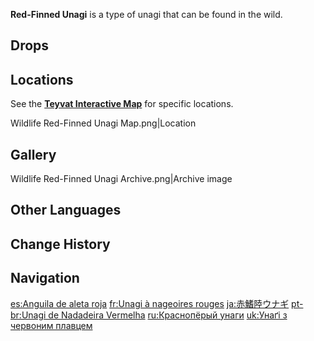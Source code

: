 {{About|the wildlife|the furnishing|Red-Finned Unagi (Furnishing)}}
{{Wildlife Infobox
|image       = Red-Finned Unagi Icon.png
|type        = Wildlife
|family      = Other Wildlife
|group       = Unagi
|location    = 
|description = A slender, amphibious fish that has the peculiar habit of warming itself up at the shallows or sandbanks.<br>
Young unagi tend to be transparent throughout, and will only gain their beautiful vermillion ear-fins and red-and-yellow splotches as they mature. Apart from being used as high-end ingredients, they are also often kept as ornamental fish.
}}
'''Red-Finned Unagi''' is a type of unagi that can be found in the wild.

==Drops==
{{Card|Eel Meat|1}}

==Locations==
See the '''[https://act.hoyolab.com/ys/app/interactive-map/index.html?lang=en-us#/map/2?shown_types=278 Teyvat Interactive Map]''' for specific locations.

<gallery>
Wildlife Red-Finned Unagi Map.png|Location
</gallery>

==Gallery==
<gallery>
Wildlife Red-Finned Unagi Archive.png|Archive image
</gallery>

==Other Languages==
{{Other Languages
|en      = Red-Finned Unagi
|zhs     = 赤鳍陆鳗鳗
|zhs_rm  = Chìqí Lù Mánmán
|zht     = 赤鰭陸鰻鰻
|zht_rm  = Chìqí Lù Mánmán
|zh_tl   = Red-Finned Land Eel-Eel{{Sino|zh|ja|part=1}}
|ja      = 赤鰭陸ウナギ
|ja_rm   = Akahire Riku Unagi
|ja_tl   = Red-Finned Land Eel
|ko      = 붉은 지느러미 육지 뱀장어
|ko_tl   = Red-Finned Land Eel
|es      = Anguila de aleta roja
|es_tl   = Red-Finned Eel
|fr      = Unagi à nageoires rouges
|fr_tl   = Red-Finned Unagi
|ru      = Краснопёрый унаги
|ru_tl   = Red-Finned Unagi
|th      = Red-Finned Unagi
|vi      = Unagi Đỏ Thẫm
|vi_tl   = Crimson Unagi
|de      = Rotflossen-Unagi
|de_tl   = Red-Fin Unagi
|id      = Red-Finned Unagi
|pt      = Unagi de Nadadeira Vermelha
|pt_tl   = 
|tr      = Kırmızı Yüzgeçli Müren Balığı
|tr_tl   = Red-Finned Moray Eel
|it      = Unagi pinna rossa
|it_tl   = 
}}

==Change History==
{{Change History|2.1}}

==Navigation==
{{Wildlife Navbox}}

[[es:Anguila de aleta roja]]
[[fr:Unagi à nageoires rouges]]
[[ja:赤鰭陸ウナギ]]
[[pt-br:Unagi de Nadadeira Vermelha]]
[[ru:Краснопёрый унаги]]
[[uk:Унаґі з червоним плавцем]]